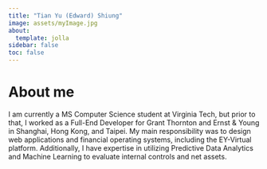 ```yaml
---
title: "Tian Yu (Edward) Shiung"
image: assets/myImage.jpg
about:
  template: jolla
sidebar: false
toc: false
---
```


# About me
I am currently a MS Computer Science student at Virginia Tech, but prior to that, I worked as a Full-End Developer for Grant Thornton and Ernst & Young in Shanghai, Hong Kong, and Taipei. My main responsibility was to design web applications and financial operating systems, including the EY-Virtual platform. Additionally, I have expertise in utilizing Predictive Data Analytics and Machine Learning to evaluate internal controls and net assets.
